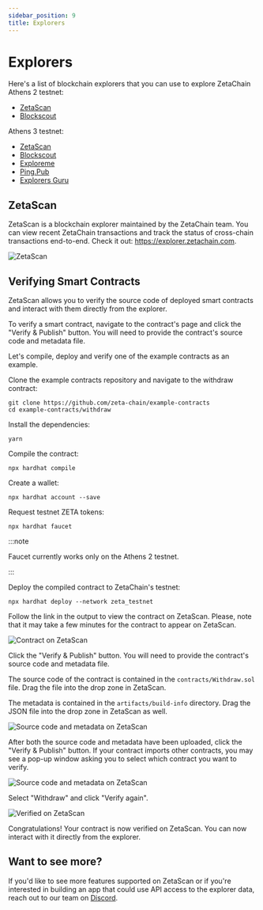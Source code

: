 ```yaml
---
sidebar_position: 9
title: Explorers
---
```


# Explorers

Here's a list of blockchain explorers that you can use to explore ZetaChain
Athens 2 testnet:

- [ZetaScan](https://explorer.zetachain.com)
- [Blockscout](https://zetachain-athens-2.blockscout.com)

Athens 3 testnet:

- [ZetaScan](https://athens3.explorer.zetachain.com)
- [Blockscout](https://zetachain-athens-3.blockscout.com)
- [Exploreme](https://zetachain.exploreme.pro)
- [Ping.Pub](https://testnet.ping.pub/zetachain)
- [Explorers Guru](https://zetachain.explorers.guru/)

## ZetaScan

ZetaScan is a blockchain explorer maintained by the ZetaChain team. You can view
recent ZetaChain transactions and track the status of cross-chain transactions
end-to-end. Check it out: https://explorer.zetachain.com.

![ZetaScan](/img/graphs/zeta-scan-screen-capture.jpg)

## Verifying Smart Contracts

ZetaScan allows you to verify the source code of deployed smart contracts and
interact with them directly from the explorer.

To verify a smart contract, navigate to the contract's page and click the
"Verify & Publish" button. You will need to provide the contract's source code
and metadata file.

Let's compile, deploy and verify one of the example contracts as an example.

Clone the example contracts repository and navigate to the withdraw contract:

```
git clone https://github.com/zeta-chain/example-contracts
cd example-contracts/withdraw
```

Install the dependencies:

```
yarn
```

Compile the contract:

```
npx hardhat compile
```

Create a wallet:

```
npx hardhat account --save
```

Request testnet ZETA tokens:

```
npx hardhat faucet
```

:::note

Faucet currently works only on the Athens 2 testnet.

:::

Deploy the compiled contract to ZetaChain's testnet:

```
npx hardhat deploy --network zeta_testnet
```

Follow the link in the output to view the contract on ZetaScan. Please, note
that it may take a few minutes for the contract to appear on ZetaScan.

![Contract on ZetaScan](/img/graphs/zeta-scan-contract.jpg)

Click the "Verify & Publish" button. You will need to provide the contract's
source code and metadata file.

The source code of the contract is contained in the `contracts/Withdraw.sol`
file. Drag the file into the drop zone in ZetaScan.

The metadata is contained in the `artifacts/build-info` directory. Drag the JSON
file into the drop zone in ZetaScan as well.

![Source code and metadata on ZetaScan](/img/graphs/zeta-scan-files.jpg)

After both the source code and metadata have been uploaded, click the "Verify &
Publish" button. If your contract imports other contracts, you may see a pop-up
window asking you to select which contract you want to verify.

![Source code and metadata on ZetaScan](/img/graphs/zeta-scan-select-contract.jpg)

Select "Withdraw" and click "Verify again".

![Verified on ZetaScan](/img/graphs/zeta-scan-verified.jpg)

Congratulations! Your contract is now verified on ZetaScan. You can now interact
with it directly from the explorer.

## Want to see more?

If you'd like to see more features supported on ZetaScan or if you're interested
in building an app that could use API access to the explorer data, reach out to
our team on [Discord](https://discord.com/invite/kjQBqcZtnh).
